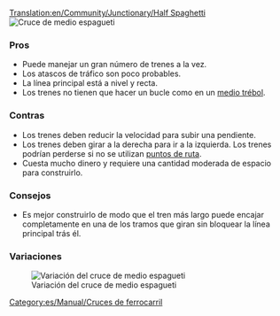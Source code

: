 [[Translation:en/Community/Junctionary/Half Spaghetti]]
{{es/Community/Junctionary/Menú de Cruces}}
[[File:en/Community/Junctionary/3way halfspaghetti.png|frame|none|Cruce de medio espagueti]]

===Pros===
*Puede manejar un gran número de trenes a la vez.
*Los atascos de tráfico son poco probables.
*La línea principal está a nivel y recta.
*Los trenes no tienen que hacer un bucle como en un [[es/Community/Junctionary/Cruce de medio trébol|medio trébol]].

===Contras===
*Los trenes deben reducir la velocidad para subir una pendiente.
*Los trenes deben girar a la derecha para ir a la izquierda. Los trenes podrían perderse si no se utilizan [[es/Manual/Puntos de ruta|puntos de ruta]].
*Cuesta mucho dinero y requiere una cantidad moderada de espacio para construirlo.

===Consejos===
*Es mejor construirlo de modo que el tren más largo puede encajar completamente en una de los tramos que giran sin bloquear la línea principal trás él.

[[Category:es/Manual/Cruces de ferrocarril]]

===Variaciones===

[[File:en/Community/Junctionary/Half spaghetti.jpeg|frame|none|Variación del cruce de medio espagueti]]